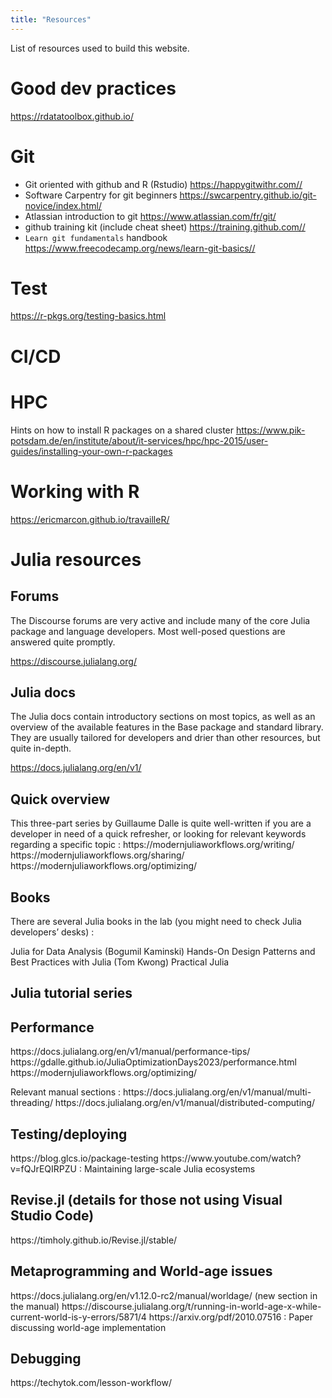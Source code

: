 ```yaml
---
title: "Resources"
---
```


List of resources used to build this website.

# Good dev practices
<https://rdatatoolbox.github.io/>

# Git
- Git oriented with github and R (Rstudio) <https://happygitwithr.com//>
- Software Carpentry for git beginners <https://swcarpentry.github.io/git-novice/index.html/>
- Atlassian introduction to git <https://www.atlassian.com/fr/git/>
- github training kit (include cheat sheet) <https://training.github.com//>
- `Learn git fundamentals` handbook <https://www.freecodecamp.org/news/learn-git-basics//>

# Test
<https://r-pkgs.org/testing-basics.html>

# CI/CD

# HPC
Hints on how to install R packages on a shared cluster <https://www.pik-potsdam.de/en/institute/about/it-services/hpc/hpc-2015/user-guides/installing-your-own-r-packages>

# Working with R
<https://ericmarcon.github.io/travailleR/>

# Julia resources

## Forums

The Discourse forums are very active and include many of the core Julia package and language developers. Most well-posed questions are answered quite promptly.

<https://discourse.julialang.org/>

## Julia docs

The Julia docs contain introductory sections on most topics, as well as an overview of the available features in the Base package and standard library. They are usually tailored for developers and drier than other resources, but quite in-depth.

<https://docs.julialang.org/en/v1/>

## Quick overview

This three-part series by Guillaume Dalle is quite well-written if you are a developer in need of a quick refresher, or looking for relevant keywords regarding a specific topic : 
https://modernjuliaworkflows.org/writing/
https://modernjuliaworkflows.org/sharing/
https://modernjuliaworkflows.org/optimizing/

## Books

There are several Julia books in the lab (you might need to check Julia developers' desks) :

Julia for Data Analysis (Bogumil Kaminski)
Hands-On Design Patterns and Best Practices with Julia (Tom Kwong)
Practical Julia

## Julia tutorial series

## Performance 

https://docs.julialang.org/en/v1/manual/performance-tips/
https://gdalle.github.io/JuliaOptimizationDays2023/performance.html
https://modernjuliaworkflows.org/optimizing/

Relevant manual sections : 
https://docs.julialang.org/en/v1/manual/multi-threading/
https://docs.julialang.org/en/v1/manual/distributed-computing/

## Testing/deploying

https://blog.glcs.io/package-testing
https://www.youtube.com/watch?v=fQJrEQIRPZU : Maintaining large-scale Julia ecosystems

## Revise.jl (details for those not using Visual Studio Code)

https://timholy.github.io/Revise.jl/stable/

## Metaprogramming and World-age issues

https://docs.julialang.org/en/v1.12.0-rc2/manual/worldage/ (new section in the manual)
https://discourse.julialang.org/t/running-in-world-age-x-while-current-world-is-y-errors/5871/4
https://arxiv.org/pdf/2010.07516 : Paper discussing world-age implementation

## Debugging 

https://techytok.com/lesson-workflow/